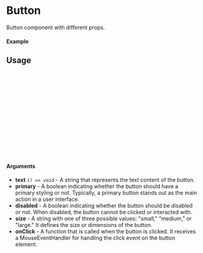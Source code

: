 
<Meta of={Button} title="Button" />

# Button

Button component with different props.

#### Example

<Canvas of={Button.Primary} />
<Canvas of={Button.Secondary} />
<Canvas of={Button.Tertiary} />

## Usage

```ts
import {Button} from "sld-ui";

const Example = () => {
    return (
        <Button
            size = {"small"}
            text = {"Button"}
            onClick = {()=>console.log("Clicked")}
            primary
        />
)
    ;
};

export default Example;
```

#### Arguments

- **text** _`() => void`_ - A string that represents the text content of the button.
- **primary** - A boolean indicating whether the button should have a primary styling or not. Typically, a primary
button stands out as the main action in a user interface.
- **disabled** - A boolean indicating whether the button should be disabled or not. When disabled, the button cannot be
clicked or interacted with.
- **size** - A string with one of three possible values: "small," "medium," or "large." It defines the size or
dimensions of the button.
- **onClick** - A function that is called when the button is clicked. It receives a MouseEventHandler for handling the
click event on the button element.